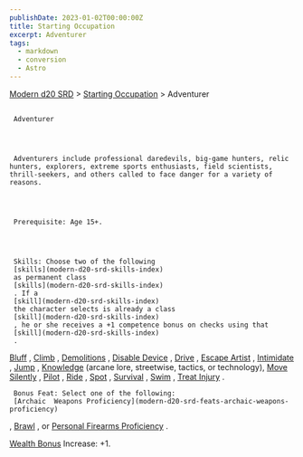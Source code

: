 ```yaml
---
publishDate: 2023-01-02T00:00:00Z
title: Starting Occupation
excerpt: Adventurer
tags:
  - markdown
  - conversion
  - Astro
---
```


[Modern d20 SRD](/#modernD20) >
[Starting Occupation](modern-d20-srd-starting-occupation-index) > Adventurer

##

     Adventurer




     Adventurers include professional daredevils, big-game hunters, relic hunters, explorers, extreme sports enthusiasts, field scientists, thrill-seekers, and others called to face danger for a variety of reasons.




     Prerequisite: Age 15+.




     Skills: Choose two of the following
     [skills](modern-d20-srd-skills-index)
     as permanent class
     [skills](modern-d20-srd-skills-index)
     . If a
     [skill](modern-d20-srd-skills-index)
     the character selects is already a class
     [skill](modern-d20-srd-skills-index)
     , he or she receives a +1 competence bonus on checks using that
     [skill](modern-d20-srd-skills-index)
     .

[Bluff](modern-d20-srd-skills-bluff)
,
[Climb](modern-d20-srd-skills-climb)
,
[Demolitions](modern-d20-srd-skills-demolitions)
,
[Disable Device](modern-d20-srd-skills-disable-device)
,
[Drive](modern-d20-srd-skills-drive)
,
[Escape Artist](modern-d20-srd-skills-escape-artist)
,
[Intimidate](modern-d20-srd-skills-intimidate)
,
[Jump](modern-d20-srd-skills-jump)
,
[Knowledge](modern-d20-srd-skills-knowledge)
(arcane lore, streetwise, tactics, or technology),
[Move Silently](modern-d20-srd-skills-move-silently)
,
[Pilot](modern-d20-srd-skills-pilot)
,
[Ride](modern-d20-srd-skills-ride)
,
[Spot](modern-d20-srd-skills-spot)
,
[Survival](modern-d20-srd-skills-survival)
,
[Swim](modern-d20-srd-skills-swim)
,
[Treat Injury](modern-d20-srd-skills-treat-injury)
.

     Bonus Feat: Select one of the following:
     [Archaic  Weapons Proficiency](modern-d20-srd-feats-archaic-weapons-proficiency)
,
[Brawl](modern-d20-srd-feats-brawl)
, or
[Personal Firearms Proficiency](modern-d20-srd-feats-personal-firearms-proficiency)
.

[Wealth Bonus](modern-d20-srd-wealth-wealth-bonus)
Increase: +1.
